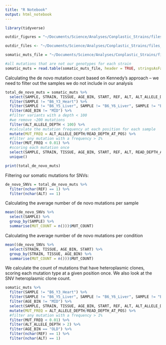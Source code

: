 ```yaml
---
title: "R Notebook"
output: html_notebook
---
```




```r
library(tidyverse)
```

```r
outdir_figures = "~/Documents/Science/Analyses/Conplastic_Strains/files_and_analyses/experimental_design/figures"

outdir_files <- "~/Documents/Science/Analyses/Conplastic_Strains/files_and_analyses/experimental_design/files"

somatic_muts_file = "~/Documents/Science/Analyses/Conplastic_Strains/files_and_analyses/input_files/somatic_mutations.vcf"

#all mutations that are not our genotypes for each strain 
somatic_muts = read.table(somatic_muts_file, header = TRUE, stringsAsFactors = FALSE)

```

Calculating the de novo mutation count based on Kennedy's approach -- we need to filter out the samples we do not include in our analysis 

```r
total_de_novo_muts = somatic_muts %>%
  select(SAMPLE, STRAIN, TISSUE, AGE_BIN, START, REF, ALT, ALT_ALLELE_DEPTH, READ_DEPTH_AT_POS) %>%
  filter(SAMPLE != "B6_Y3_Heart") %>%
  filter(SAMPLE != "B6_Y5_Liver", SAMPLE != "B6_Y6_Liver", SAMPLE != "B6_Y7_Liver", SAMPLE != "B6_Y8_Liver") %>% 
  filter(AGE_BIN != "MID") %>%
  #filter variants with a depth < 100
  #we remove ~200 mutations 
  filter(ALT_ALLELE_DEPTH < 100) %>%
  #calculate the mutation frequency at each position for each sample
  mutate(MUT_FREQ = ALT_ALLELE_DEPTH/READ_DEPTH_AT_POS) %>%
  #filter any mutation with a frequency > 1% 
  filter(MUT_FREQ < 0.01) %>%
  #scoring each mutation once
  select(SAMPLE, STRAIN, TISSUE, AGE_BIN, START, REF, ALT, READ_DEPTH_AT_POS) %>%
  unique()

print(total_de_novo_muts)
```
Filtering our somatic mutations for SNVs: 

```r
de_novo_SNVs = total_de_novo_muts %>%
  filter(nchar(REF) == 1) %>%
  filter(nchar(ALT) == 1)
```

Calculating the average number of de novo mutations per sample 
```r

mean((de_novo_SNVs %>%
  select(SAMPLE) %>% 
  group_by(SAMPLE) %>% 
  summarise(MUT_COUNT = n()))$MUT_COUNT)

```
Calculating the average number of de novo mutations per condition
```r

mean((de_novo_SNVs %>%
  select(STRAIN, TISSUE, AGE_BIN, START) %>%
  group_by(STRAIN, TISSUE, AGE_BIN) %>%
  summarise(MUT_COUNT = n()))$MUT_COUNT)

```
We calculate the count of mutations that have heteroplasmic clones, scoring each mutation type at a given position once. We also look at the SNV heteroplasmic clone count. 

```r
somatic_muts %>%
  filter(SAMPLE != "B6_Y3_Heart") %>%
  filter(SAMPLE != "B6_Y5_Liver", SAMPLE != "B6_Y6_Liver", SAMPLE != "B6_Y7_Liver", SAMPLE != "B6_Y8_Liver") %>% 
  filter(AGE_BIN != "MID") %>%
  select(SAMPLE, STRAIN, TISSUE, AGE_BIN, START, REF, ALT, ALT_ALLELE_DEPTH, READ_DEPTH_AT_POS) %>%
  mutate(MUT_FREQ = ALT_ALLELE_DEPTH/READ_DEPTH_AT_POS) %>%
  #filter any mutation with a frequency > 1% 
  filter(MUT_FREQ < 0.01) %>%
  filter(ALT_ALLELE_DEPTH > 2) %>%
  filter(AGE_BIN == "OLD") %>%
  filter(nchar(REF) == 1) %>%
  filter(nchar(ALT) == 1)
```